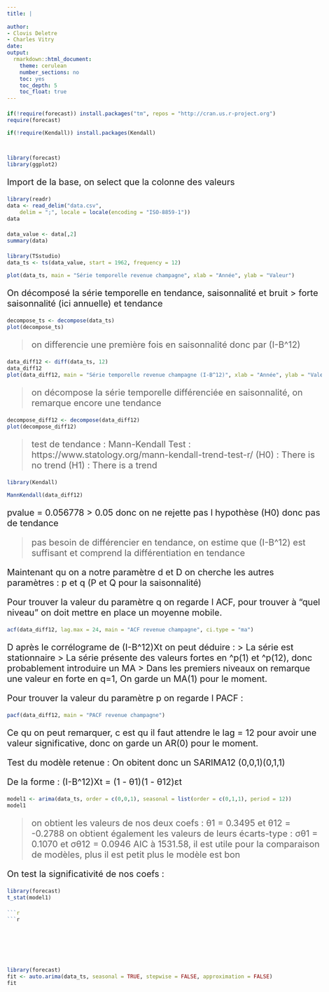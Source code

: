 ---
title: |
  
author: 
- Clovis Deletre
- Charles Vitry
date:
output:
  rmarkdown::html_document:
    theme: cerulean
    number_sections: no
    toc: yes
    toc_depth: 5
    toc_float: true
---
<style type="text/css">

body{ /* Normal  */
      font-size: 20px;
  }
td {  /* Table  */
  font-size: 8px;
}
h1.title {
  font-size: 55px;
  color: DarkBlue;
}
h1 { /* Header 1 */
  font-size: 38px;
  color: DarkBlue;
}
h2 { /* Header 2 */
    font-size: 28px;
  color: DarkBlue;
}
h3 { /* Header 3 */
  font-size: 35px;
  font-family: "Times New Roman", Times, serif;
  color: DarkBlue;
}
code.r{ /* Code block */
    font-size: 12px;
}
pre { /* Code block - determines code spacing between lines */
    font-size: 14px;
}
</style>


```{r include=FALSE}
if(!require(forecast)) install.packages("tm", repos = "http://cran.us.r-project.org")
require(forecast)

if(!require(Kendall)) install.packages(Kendall)



library(forecast)
library(ggplot2)

```



Import de la base, on select que la colonne des valeurs
```{r}
library(readr)
data <- read_delim("data.csv", 
    delim = ";", locale = locale(encoding = "ISO-8859-1"))
data
```


```{r}
data_value <- data[,2]
summary(data)
```

```{r}
library(TSstudio)
data_ts <- ts(data_value, start = 1962, frequency = 12)

plot(data_ts, main = "Série temporelle revenue champagne", xlab = "Année", ylab = "Valeur")
```

On décomposé la série temporelle en tendance, saisonnalité et bruit
> forte saisonnalité (ici annuelle) et tendance 

```{r}
decompose_ts <- decompose(data_ts)
plot(decompose_ts)
```

> on differencie une première fois en saisonnalité donc par (I-B^12)

```{r}
data_diff12 <- diff(data_ts, 12)
data_diff12
plot(data_diff12, main = "Série temporelle revenue champagne (I-B^12)", xlab = "Année", ylab = "Valeur")
```


> on décompose la série temporelle différenciée en saisonnalité, on remarque encore une tendance

```{r}
decompose_diff12 <- decompose(data_diff12)
plot(decompose_diff12)
```

> test de tendance : Mann-Kendall Test  : https://www.statology.org/mann-kendall-trend-test-r/
(H0) : There is no trend 
(H1) : There is a trend
  
```{r}
library(Kendall)

MannKendall(data_diff12)
```
pvalue = 0.056778 > 0.05 donc on ne rejette pas l hypothèse (H0) donc pas de tendance

> pas besoin de différencier en tendance, on estime que (I-B^12) est suffisant et comprend la différentiation en tendance


Maintenant qu on a notre paramètre d et D on cherche les autres paramètres : p et q (P et Q pour la saisonnalité)


Pour trouver la valeur du paramètre q on regarde l ACF, pour trouver à "quel niveau" on doit mettre en place un moyenne mobile.
```{r}
acf(data_diff12, lag.max = 24, main = "ACF revenue champagne", ci.type = "ma")
```

D après le corrélograme de (I-B^12)Xt on peut déduire :
> La série est stationnaire
> La série présente des valeurs fortes en ^p(1) et ^p(12), donc probablement introduire un MA
> Dans les premiers niveaux on remarque une valeur en forte en q=1,
On garde un MA(1) pour le moment.


Pour trouver la valeur du paramètre p on regarde l PACF :  
```{r}
pacf(data_diff12, main = "PACF revenue champagne")
```

Ce qu on peut remarquer, c est qu il faut attendre le lag = 12 pour avoir une valeur significative, donc on garde un AR(0) pour le moment.


Test du modèle retenue :
On obitent donc un SARIMA12 (0,0,1)(0,1,1)

De la forme : (I-B^12)Xt = (1 - θ1)(1 - θ12)εt

```{r}
model1 <- arima(data_ts, order = c(0,0,1), seasonal = list(order = c(0,1,1), period = 12))
model1
```
> on obtient les valeurs de nos deux coefs : θ1 = 0.3495 et θ12 = -0.2788
> on obtient également les valeurs de leurs écarts-type : σθ1 = 0.1070 et σθ12 = 0.0946
> AIC à 1531.58, il est utile pour la comparaison de modèles, plus il est petit plus le modèle est bon

On test la significativité de nos coefs :
```{r}
library(forecast)
t_stat(model1)
```




```{r}



```{r}

```{r}

```

```{r}

```

```{r}


```

```{r}


```

```{r}


```

```{r}

library(forecast)
fit <- auto.arima(data_ts, seasonal = TRUE, stepwise = FALSE, approximation = FALSE)  
fit
```



